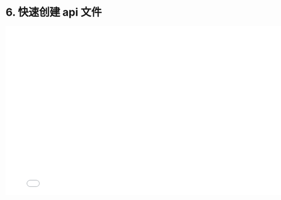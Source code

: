 # 6. 快速创建 api 文件

<iframe src="//player.bilibili.com/player.html?bvid=BV1Ta411D7jh&page=1"
    width="800"
    height="450"
    frameborder="0"
    allowfullscreen
    scrolling="no"
    border="0"
    framespacing="0"
    allowfullscreen="true">
</iframe>
